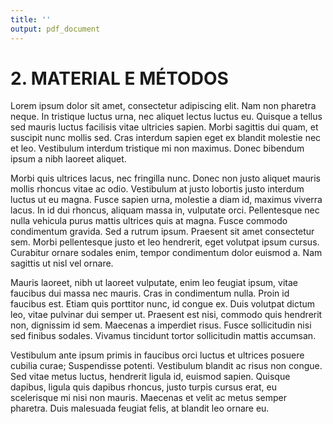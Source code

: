 ```yaml
---
title: ''
output: pdf_document
---
```


# 2. MATERIAL E MÉTODOS

Lorem ipsum dolor sit amet, consectetur adipiscing elit. Nam non pharetra neque. In tristique luctus urna, nec aliquet lectus luctus eu. Quisque a tellus sed mauris luctus facilisis vitae ultricies sapien. Morbi sagittis dui quam, et suscipit nunc mollis sed. Cras interdum sapien eget ex blandit molestie nec et leo. Vestibulum interdum tristique mi non maximus. Donec bibendum ipsum a nibh laoreet aliquet.

Morbi quis ultrices lacus, nec fringilla nunc. Donec non justo aliquet mauris mollis rhoncus vitae ac odio. Vestibulum at justo lobortis justo interdum luctus ut eu magna. Fusce sapien urna, molestie a diam id, maximus viverra lacus. In id dui rhoncus, aliquam massa in, vulputate orci. Pellentesque nec nulla vehicula purus mattis ultrices quis at magna. Fusce commodo condimentum gravida. Sed a rutrum ipsum. Praesent sit amet consectetur sem. Morbi pellentesque justo et leo hendrerit, eget volutpat ipsum cursus. Curabitur ornare sodales enim, tempor condimentum dolor euismod a. Nam sagittis ut nisl vel ornare.

Mauris laoreet, nibh ut laoreet vulputate, enim leo feugiat ipsum, vitae faucibus dui massa nec mauris. Cras in condimentum nulla. Proin id faucibus est. Etiam quis porttitor nunc, id congue ex. Duis volutpat dictum leo, vitae pulvinar dui semper ut. Praesent est nisi, commodo quis hendrerit non, dignissim id sem. Maecenas a imperdiet risus. Fusce sollicitudin nisi sed finibus sodales. Vivamus tincidunt tortor sollicitudin mattis accumsan.

Vestibulum ante ipsum primis in faucibus orci luctus et ultrices posuere cubilia curae; Suspendisse potenti. Vestibulum blandit ac risus non congue. Sed vitae metus luctus, hendrerit ligula id, euismod sapien. Quisque dapibus, ligula quis dapibus rhoncus, justo turpis cursus erat, eu scelerisque mi nisi non mauris. Maecenas et velit ac metus semper pharetra. Duis malesuada feugiat felis, at blandit leo ornare eu.

